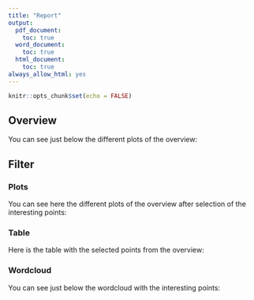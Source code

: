```yaml
---
title: "Report"
output:
  pdf_document: 
    toc: true
  word_document: 
    toc: true
  html_document: 
    toc: true
always_allow_html: yes
---
```


```r
knitr::opts_chunk$set(echo = FALSE)
```

## Overview 

You can see just below the different plots of the overview: 


## Filter

### Plots

You can see here the different plots of the overview after selection of the interesting points:



### Table

Here is the table with the selected points from the overview:


### Wordcloud

You can see just below the wordcloud with the interesting points:
